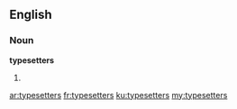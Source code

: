==English==

===Noun===
'''typesetters'''

# {{plural of|typesetter}}

[[ar:typesetters]]
[[fr:typesetters]]
[[ku:typesetters]]
[[my:typesetters]]